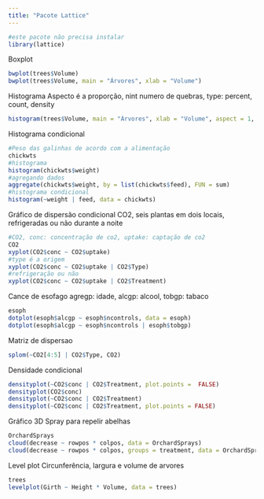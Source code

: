 ```yaml
---
title: "Pacote Lattice"
---
```


```r
#este pacote não precisa instalar
library(lattice)
```

Boxplot
```r
bwplot(trees$Volume)
bwplot(trees$Volume, main = "Árvores", xlab = "Volume")
```

Histograma
Aspecto é a proporção, nint numero de quebras, type: percent, count, density
```r
histogram(trees$Volume, main = "Árvores", xlab = "Volume", aspect = 1, type = "percent", nint = 20)
```

Histograma condicional
```r
#Peso das galinhas de acordo com a alimentação
chickwts
#histograma
histogram(chickwts$weight)
#agregando dados
aggregate(chickwts$weight, by = list(chickwts$feed), FUN = sum)
#histograma condicional 
histogram(~weight | feed, data = chickwts)
```

Gráfico de dispersão condicional
CO2, seis plantas em dois locais, refrigeradas ou não durante a noite
```r
#CO2, conc: concentração de co2, uptake: captação de co2
CO2
xyplot(CO2$conc ~ CO2$uptake)
#type é a origem
xyplot(CO2$conc ~ CO2$uptake | CO2$Type)
#refrigeração ou não
xyplot(CO2$conc ~ CO2$uptake | CO2$Treatment)
```

Cance de esofago
agregp: idade, alcgp: alcool, tobgp: tabaco
```r
esoph
dotplot(esoph$alcgp ~ esoph$ncontrols, data = esoph)
dotplot(esoph$alcgp ~ esoph$ncontrols | esoph$tobgp)
```

Matriz de dispersao
```r
splom(~CO2[4:5] | CO2$Type, CO2)
```

Densidade condicional
```r
densityplot(~CO2$conc | CO2$Treatment, plot.points =  FALSE)
densityplot(CO2$conc)
densityplot(~CO2$conc | CO2$Treatment)
densityplot(~CO2$conc | CO2$Treatment, plot.points = FALSE)
```

Gráfico 3D
Spray para repelir abelhas
```r
OrchardSprays
cloud(decrease ~ rowpos * colpos, data = OrchardSprays)
cloud(decrease ~ rowpos * colpos, groups = treatment, data = OrchardSprays)
```

Level plot
Circunferência, largura e volume de arvores
```r
trees 
levelplot(Girth ~ Height * Volume, data = trees)
```






















